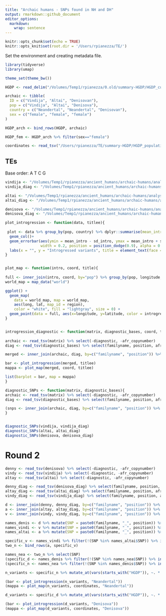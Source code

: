 ```yaml
---
title: "Archaic humans - SNPs found in NH and DH"
output: rmarkdown::github_document
editor_options: 
  markdown: 
    wrap: sentence
---
```


```r
knitr::opts_chunk$set(echo = TRUE)
knitr::opts_knit$set(root.dir = '/Users/rpianezza/TE/')
```

Set the environment and creating metadata file.
```r
library(tidyverse)
library(umap)

theme_set(theme_bw())

HGDP <- read_delim("/Volumes/Temp1/rpianezza/0.old/summary-HGDP/HGDP_cutoff_classified.tsv") %>% select(ID, sex, country, pop) %>% distinct()

archaic <- tibble(
  ID = c("Vindija", "Altai", "Denisovan"),
  pop = c("Vindija", "Altai", "Denisova"),
  country = c("Neandertal", "Neandertal", "Denisovan"),
  sex = c("female", "female", "female")
)

HGDP_arch <- bind_rows(HGDP, archaic)

HGDP_fem <- HGDP_arch %>% filter(sex=="female")

coordinates <- read_tsv("/Users/rpianezza/TE/summary-HGDP/HGDP_populationcoordinates.txt", col_names = c("pop", "region", "latitude", "longitude")) %>% select(pop, latitude, longitude)
```


## TEs

Base order: A T C G

```r
vindija <- "/Volumes/Temp1/rpianezza/ancient_humans/archaic-humans/analysis/diagnostic-variants/vindija"
vindija_diag <- "/Volumes/Temp1/rpianezza/ancient_humans/archaic-humans/analysis/diagnostic-variants/vindija_afr-arch"

altai <- "/Volumes/Temp1/rpianezza/ancient_humans/archaic-humans/analysis/diagnostic-variants/altai"
altai_diag <- "/Volumes/Temp1/rpianezza/ancient_humans/archaic-humans/analysis/diagnostic-variants/altai_afr-arch"

denisova <- "/Volumes/Temp1/rpianezza/ancient_humans/archaic-humans/analysis/diagnostic-variants/denisova"
denisova_diag <- "/Volumes/Temp1/rpianezza/ancient_humans/archaic-humans/analysis/diagnostic-variants/denisova_afr-arch"
```

```r
plot_introgression <- function(data, titlee){
  
 plot <- data %>% group_by(pop, country) %>% dplyr::summarise(mean_intro = mean(introgressed), sd_intro = sd(introgressed)) %>% ggplot(aes(x = reorder(pop, -mean_intro), y=mean_intro, fill=country))+
  geom_col()+
  geom_errorbar(aes(ymin = mean_intro - sd_intro, ymax = mean_intro + sd_intro), 
                width = 0.2, position = position_dodge(0.9), alpha = 0.5)+
  labs(x = "", y = "Introgressed variants", title = element_text(face = "bold", size = 14, titlee)) + theme(axis.text.x = element_text(angle = 90, vjust = 0.5, hjust=1), legend.position = "bottom", plot.title = element_text(hjust = 0.5))
}


plot_map <- function(intro, coord, title){
  
full <- inner_join(intro, coord, by="pop") %>% group_by(pop, longitude, latitude) %>% dplyr::summarise(introgressed = mean(introgressed), count = n())
world_map = map_data("world")

ggplot() +
  geom_map(
    data = world_map, map = world_map,
    aes(long, lat, map_id = region),
    color = "white", fill = "lightgray", size = 0) +
  geom_point(data = full, aes(x=longitude, y=latitude, color = introgressed, size = count)) + geom_errorbar() + scale_colour_gradient(low = "green", high = "red") + theme(legend.position="top") + theme(plot.title = element_text(hjust = 0.5)) + ggtitle(title)
}


introgression_diagnostic <- function(matrix, diagnostic_bases, coord, titlee){
  
archaic <- read_tsv(matrix) %>% select(-diagnostic, -afr_copynumber)
diag <- read_tsv(diagnostic_bases) %>% select(familyname, position, afr_copynumber, diagnostic)

merged <- inner_join(archaic, diag, by=c("familyname", "position")) %>% relocate(diagnostic, afr_copynumber) %>% mutate_at(vars(starts_with("HGDP")), ~. * afr_copynumber) %>% filter(afr_copynumber<250) %>% select(-c(diagnostic, afr_copynumber, familyname, position)) %>% dplyr::summarise_all(~sum(. >1, na.rm=TRUE)) %>% t %>% as.data.frame() %>% rownames_to_column(var = "ID") %>% as_tibble() %>% dplyr::rename("introgressed" = "V1") %>% separate(ID, into=c("ID", "pop"), sep="-", remove=FALSE) %>% select(-pop) %>% inner_join(HGDP_fem, by="ID")

bar <- plot_introgression(merged, titlee)
mappa <- plot_map(merged, coord, titlee)

list(barplot = bar, map = mappa)
}
```


```r
diagnostic_SNPs <- function(matrix, diagnostic_bases){
archaic <- read_tsv(matrix) %>% select(-diagnostic, -afr_copynumber)
diag <- read_tsv(diagnostic_bases) %>% select(familyname, position, afr_copynumber, diagnostic)

(snps <- inner_join(archaic, diag, by=c("familyname", "position")) %>% relocate(diagnostic, afr_copynumber) %>% mutate_at(vars(starts_with("HGDP")), ~. * afr_copynumber) %>% filter(afr_copynumber<250) %>% distinct())
}


diagnostic_SNPs(vindija, vindija_diag)
diagnostic_SNPs(altai, altai_diag)
diagnostic_SNPs(denisova, denisova_diag)
```

# Round 2

```r
denny <- read_tsv(denisova) %>% select(-diagnostic, -afr_copynumber)
vindy <- read_tsv(vindija) %>% select(-diagnostic, -afr_copynumber)
altay <- read_tsv(altai) %>% select(-diagnostic, -afr_copynumber)

denny_diag <- read_tsv(denisova_diag) %>% select(familyname, position, afr_copynumber, diagnostic)
altay_diag <- read_tsv(altai_diag) %>% select(familyname, position, afr_copynumber, diagnostic)
vindy_diag <- read_tsv(vindija_diag) %>% select(familyname, position, afr_copynumber, diagnostic)

d <- inner_join(denny, denny_diag, by=c("familyname", "position")) %>% mutate(SNP = paste0(familyname, "_", position)) %>% distinct()
a <- inner_join(altay, altay_diag, by=c("familyname", "position")) %>% mutate(SNP = paste0(familyname, "_", position)) %>% distinct()
v <- inner_join(vindy, vindy_diag, by=c("familyname", "position")) %>% mutate(SNP = paste0(familyname, "_", position)) %>% distinct()

names_denis <- d %>% mutate(SNP = paste0(familyname, "_", position)) %>% select(SNP)
names_vindi <- v %>% mutate(SNP = paste0(familyname, "_", position)) %>% select(SNP)
names_altai <- a %>% mutate(SNP = paste0(familyname, "_", position)) %>% select(SNP)

specific_v <- names_vindi %>% filter(!(SNP %in% names_altai$SNP)) %>% inner_join(v, by="SNP")
two_n <- bind_rows(a, specific_v)

names_nea <- two_n %>% select(SNP)
(specific_d <- names_denis %>% filter(!(SNP %in% names_nea$SNP)) %>% inner_join(d, by="SNP") %>% distinct())
(specific_n <- names_nea %>% filter(!(SNP %in% names_denis$SNP)) %>% inner_join(two_n, by="SNP") %>% distinct())
```

```r
n_variants <- specific_n %>% mutate_at(vars(starts_with("HGDP")), ~. * afr_copynumber) %>% filter(afr_copynumber<250) %>% select(-c(diagnostic, afr_copynumber, familyname, position)) %>% dplyr::summarise_all(~sum(. >1, na.rm=TRUE)) %>% t %>% as.data.frame() %>% rownames_to_column(var = "ID") %>% as_tibble() %>% dplyr::rename("introgressed" = "V1") %>% separate(ID, into=c("ID", "pop"), sep="-", remove=FALSE) %>% select(-pop) %>% inner_join(HGDP_fem, by="ID")

(bar <- plot_introgression(n_variants, "Neandertal"))
(mappa <- plot_map(n_variants, coordinates, "Neandertal"))
```

```r
d_variants <- specific_d %>% mutate_at(vars(starts_with("HGDP")), ~. * afr_copynumber) %>% filter(afr_copynumber<250) %>% select(-c(diagnostic, afr_copynumber, familyname, position)) %>% dplyr::summarise_all(~sum(. >1, na.rm=TRUE)) %>% t %>% as.data.frame() %>% rownames_to_column(var = "ID") %>% as_tibble() %>% dplyr::rename("introgressed" = "V1") %>% separate(ID, into=c("ID", "pop"), sep="-", remove=FALSE) %>% select(-pop) %>% inner_join(HGDP_fem, by="ID")

(bar <- plot_introgression(d_variants, "Denisova"))
(mappa <- plot_map(d_variants, coordinates, "Denisova"))
```
